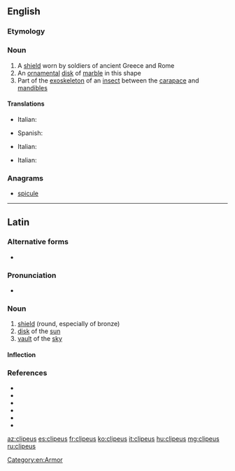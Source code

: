 ==English==
{{wikipedia}}
===Etymology===
{{etyl|la|en}}

===Noun===
{{en-noun|clipei}}

# A [[shield]] worn by soldiers of ancient Greece and Rome
# An [[ornamental]] [[disk]] of [[marble]] in this shape
# Part of the [[exoskeleton]] of an [[insect]] between the [[carapace]] and [[mandible]]s

====Translations====
{{trans-top|shield}}
* Italian: {{t|it|clipeo|m}}
{{trans-mid}}
* Spanish: {{t|es|clípeo|m}}
{{trans-bottom}}

{{trans-top|ornamental disk}}
* Italian: {{t|it|clipeo|m}}
{{trans-mid}}
{{trans-bottom}}

{{trans-top|part of an insect's exoskeleton}}
* Italian: {{t|it|clipeo|m}}
{{trans-mid}}
{{trans-bottom}}

===Anagrams===
* [[spicule#English|spicule]]

[[Category:en:Armor]]

----

==Latin==

===Alternative forms===
* {{alter|la|clupeus}}

===Pronunciation===
* {{la-IPA|clipeus}}

===Noun===
{{la-noun|clipeus|clipeī|m|second}}

# [[shield]] (round, especially of bronze)
# [[disk]] of the [[sun]]
# [[vault]] of the [[sky]]

====Inflection====
{{la-decl-2nd|clipe}}

===References===
* {{R:L&S}}
* {{R:Elementary Lewis}}
* {{R:du Cange}}
* {{R:Gaffiot}}
* {{R:Peck}}
* {{R:Smith's Antiquities}}

[[az:clipeus]]
[[es:clipeus]]
[[fr:clipeus]]
[[ko:clipeus]]
[[it:clipeus]]
[[hu:clipeus]]
[[mg:clipeus]]
[[ru:clipeus]]